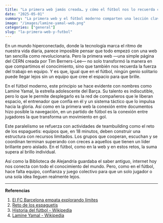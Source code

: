 ```yaml
---
title: "La primera web jamás creada… y cómo el fútbol nos lo recuerda cada domingo"
date: "2025-05-01"
summary: "La primera web y el fútbol moderno comparten una lección clave: la conexión y el trabajo en equipo son la clave para brillar individualmente."
image: "/images/lamine-yamal-web.png" 
categories: ["general"]
slug: "la-primera-web-y-futbol"
---
```


En un mundo hiperconectado, donde la tecnología marca el ritmo de nuestra vida diaria, parece imposible pensar que todo empezó con una web tan sencilla como revolucionaria. Pero la primera web —una simple página del CERN creada por Tim Berners-Lee— no solo transformó la manera en que compartimos el conocimiento, sino que también nos recuerda la fuerza del trabajo en equipo. Y es que, igual que en el fútbol, ningún genio solitario puede llegar lejos sin un equipo que cree el espacio para que brille.

En el fútbol moderno, este principio se hace evidente con nombres como Lamine Yamal, la estrella adolescente del Barça. Su talento es indiscutible, pero lo que le permite desplegarlo es la red de compañeros que le liberan espacio, el entrenador que confía en él y un sistema táctico que lo impulsa hacia la gloria. Así como en la primera web la conexión entre documentos hizo posible la navegación, en un partido de fútbol es la conexión entre jugadores la que transforma un movimiento en gol.

Este paralelismo se refuerza con actividades de teambuilding como el reto de los espaguetis: equipos que, en 18 minutos, deben construir una estructura con recursos limitados. Los grupos que cooperan, escuchan y se coordinan terminan superando con creces a aquellos que tienen un líder brillante pero aislado. En el fútbol, como en la web y en estos retos, la suma supera al brillo individual.

Así como la Biblioteca de Alejandría guardaba el saber antiguo, internet hoy nos conecta con todo el conocimiento del mundo. Pero, como en el fútbol, hace falta equipo, confianza y juego colectivo para que un solo jugador o una sola idea lleguen realmente lejos.

---

**Referencias**  
1. [El FC Barcelona empata explorando límites](https://www.elperiodico.com/es/deportes/20250430/barcelona-explora-limites-cordura-empata-116923837)  
2. [Reto de los espaguetis](https://www.youtube.com/watch?v=H0_yKBitO8M)  
3. [Historia del fútbol - Wikipedia](https://es.wikipedia.org/wiki/Historia_del_f%C3%BAtbol)  
4. [Lamine Yamal - Wikipedia](https://ca.wikipedia.org/wiki/Lamine_Yamal_Nasraoui_Ebana)
